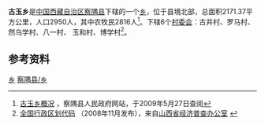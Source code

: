 {{中国乡级行政区
| 行政区全称 = 古玉乡
| 景观照片文件名 =
| 景观照片描述 =
| 汉语拼音 =
| 通用拼音 =
| 注音符號 =
| 其它标音类型1 =
| 其它标音1 =
| 其它标音类型2 =
| 其它标音2 =
| 其它语言类型1 =
| 其它语言地名1 =
| 其它语言类型2 =
| 其它语言地名2 =
| 上级行政区 = [[西藏自治区|西藏自治区]][[察隅县|察隅县]]
| 行政区类别 = [[乡|乡]]
| 行政区划代码 = 542626200
| 地理坐标 = {{坐标|29.1575|97.2163|display=inline,title|scale:200000_region:CN}}
| 总面积 = 2171.37[[平方公里|平方公里]]
| 户籍人口 = 2950人
| 户籍人口年份 = 
| 常住人口 = 
| 常住人口年份 =
| 人口密度 = 
| 领导人职务1 =
| 领导人姓名1 =
| 领导人职务2 =
| 领导人姓名2 =
| 行政区划 = 6个[[村委会|村委会]]
| 官方网站 =
| 政府驻地 =
| 邮政编码 =
| 毗邻行政区 =
| 位置图文件名 =
| 位置图描述 =}}
'''古玉乡'''是[[中华人民共和国|中国]][[西藏自治区|西藏自治区]][[察隅县|察隅县]]下辖的一个[[乡|乡]]，位于县境北部，总面积2171.37平方公里，人口2950人，其中农牧民2816人<ref name="gk">[http://www.chayu.gov.cn/intro/index_show.asp?infoid=304 古玉乡概况] {{Wayback|url=http://www.chayu.gov.cn/intro/index_show.asp?infoid=304 |date=20070821053301 }}，察隅县人民政府网站，于2009年5月27日查阅</ref>。下辖6个[[村委会|村委会]]：古井村、罗马村、然乌学村、八一村、    玉和村、博学村<ref>[http://www.sxjjpc.gov.cn/wjtz/200811070062_1_0.rar 全国行政区划代码] {{Wayback|url=http://www.sxjjpc.gov.cn/wjtz/200811070062_1_0.rar |date=20110707041746 }}（2008年11月发布），来自[http://www.sxjjpc.gov.cn/wjtz/200811070062.htm 山西省经济普查办公室] {{Wayback|url=http://www.sxjjpc.gov.cn/wjtz/200811070062.htm |date=20110707041839 }}</ref>。

== 参考资料 ==
{{註腳}}

{{察隅县行政区划}}
{{西藏行政区划小作品}}
[[Category:察隅县行政区划|乡]]
[[Category:林芝市乡镇|察隅县/乡]]